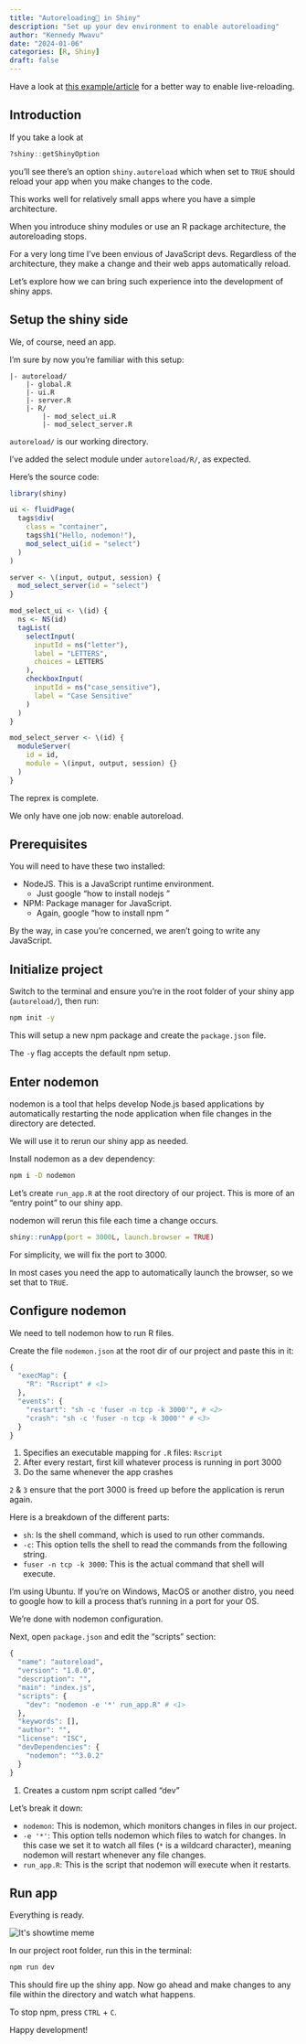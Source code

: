 ```yaml
---
title: "Autoreloading🔄 in Shiny"
description: "Set up your dev environment to enable autoreloading"
author: "Kennedy Mwavu"
date: "2024-01-06"
categories: [R, Shiny]
draft: false
---
```


::: {.callout-tip}
Have a look at [this example/article](https://github.com/kennedymwavu/ambiorix-examples/tree/main/10_live_reloading) for a better way to enable live-reloading.
:::

## Introduction

If you take a look at

```r
?shiny::getShinyOption
```

you'll see there's an option `shiny.autoreload` which when set to `TRUE` should reload your app when you make changes to the code.

This works well for relatively small apps where you have a simple architecture.

When you introduce shiny modules or use an R package architecture, the autoreloading stops.

For a very long time I've been envious of JavaScript devs. Regardless of the
architecture, they make a change and their web apps automatically reload.

Let's explore how we can bring such experience into the development of shiny apps.

## Setup the shiny side

We, of course, need an app.

I'm sure by now you're familiar with this setup:

```
|- autoreload/
    |- global.R
    |- ui.R
    |- server.R
    |- R/
        |- mod_select_ui.R
        |- mod_select_server.R
```

`autoreload/` is our working directory.

I've added the select module under `autoreload/R/`, as expected.

Here's the source code:

```.r
library(shiny)
```

```.r
ui <- fluidPage(
  tags$div(
    class = "container",
    tags$h1("Hello, nodemon!"),
    mod_select_ui(id = "select")
  )
)
```

```.r
server <- \(input, output, session) {
  mod_select_server(id = "select")
}
```

```.r
mod_select_ui <- \(id) {
  ns <- NS(id)
  tagList(
    selectInput(
      inputId = ns("letter"),
      label = "LETTERS",
      choices = LETTERS
    ),
    checkboxInput(
      inputId = ns("case_sensitive"),
      label = "Case Sensitive"
    )
  )
}
```

```.r
mod_select_server <- \(id) {
  moduleServer(
    id = id,
    module = \(input, output, session) {}
  )
}
```

The reprex is complete.

We only have one job now: enable autoreload.

## Prerequisites

You will need to have these two installed:

- NodeJS. This is a JavaScript runtime environment.
    - Just google "how to install nodejs <insert your OS>"
- NPM: Package manager for JavaScript.
    - Again, google "how to install npm <insert your OS>"

By the way, in case you're concerned, we aren't going to write
any JavaScript.

## Initialize project

Switch to the terminal and ensure you're in the root folder of your shiny app (`autoreload/`), then run:

```bash
npm init -y
```

This will setup a new npm package and create the `package.json` file.

The `-y` flag accepts the default npm setup.

## Enter nodemon

nodemon is a tool that helps develop Node.js based applications by automatically restarting the node application when file changes in the directory are detected.

We will use it to rerun our shiny app as needed.

Install nodemon as a dev dependency:

```bash
npm i -D nodemon
```

Let's create `run_app.R` at the root directory of our project.
This is more of an "entry point" to our shiny app.

nodemon will rerun this file each time a change occurs.

```.r
shiny::runApp(port = 3000L, launch.browser = TRUE)
```

For simplicity, we will fix the port to 3000.

In most cases you need the app to automatically launch the browser, so we set that to `TRUE`.

## Configure nodemon

We need to tell nodemon how to run R files.

Create the file `nodemon.json` at the root dir of our project and paste this in it:

```.r
{
  "execMap": {
    "R": "Rscript" # <1>
  },
  "events": {
    "restart": "sh -c 'fuser -n tcp -k 3000'", # <2>
    "crash": "sh -c 'fuser -n tcp -k 3000'" # <3>
  }
}
```

1. Specifies an executable mapping for `.R` files: `Rscript`
2. After every restart, first kill whatever process is running in port 3000
3. Do the same whenever the app crashes

`2` & `3` ensure that the port 3000 is freed up before the application is rerun again.

Here is a breakdown of the different parts:

- `sh`: Is the shell command, which is used to run other commands.
- `-c`: This option tells the shell to read the commands from the following string.
- `fuser -n tcp -k 3000`: This is the actual command that shell will execute.

::: {.callout-note}
I'm using Ubuntu. If you're on Windows, MacOS or another
distro, you need to google how to kill a process that's running
in a port for your OS.
:::

We're done with nodemon configuration.

Next, open `package.json` and edit the "scripts" section:

```r
{
  "name": "autoreload",
  "version": "1.0.0",
  "description": "",
  "main": "index.js",
  "scripts": {
    "dev": "nodemon -e '*' run_app.R" # <1>
  },
  "keywords": [],
  "author": "",
  "license": "ISC",
  "devDependencies": {
    "nodemon": "^3.0.2"
  }
}
```

1. Creates a custom npm script called "dev"

Let's break it down:

- `nodemon`: This is nodemon, which monitors changes in files in our project.
- `-e '*'`: This option tells nodemon which files to watch for changes. In this case we set it to watch all files (`*` is a wildcard character), meaning nodemon will restart whenever any file changes.
- `run_app.R`: This is the script that nodemon will execute when it restarts.

## Run app

Everything is ready.

![](showtime.jpg){alt="It's showtime meme"}

In our project root folder, run this in the terminal:

```bash
npm run dev
```

This should fire up the shiny app. Now go ahead and make changes to any file within the directory and watch what happens.

To stop npm, press `CTRL` + `C`.

Happy development!
